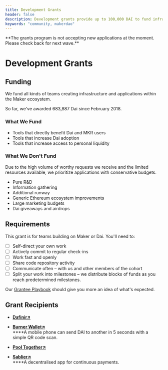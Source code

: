 ```yaml
---
title: Development Grants
header: false
description: Development grants provide up to 100,000 DAI to fund infrastructure and applications for Maker.
keywords: "community, makerdao"
---
```


<StatusBanner warning>
**The grants program is not accepting new applications at the moment. Please check back for next wave.**
</StatusBanner>

# Development Grants

## Funding

We fund all kinds of teams creating infrastructure and applications within the Maker ecosystem. 

So far, we've awarded 683,887 Dai since February 2018.

### What We Fund

- Tools that directly benefit Dai and MKR users 
- Tools that increase Dai adoption 
- Tools that increase access to personal liquidity

### What We Don't Fund

Due to the high volume of worthy requests we receive and the limited resources available, we prioritize applications with conservative budgets.

- Pure R&D 
- Information gathering 
- Additional runway 
- Generic Ethereum ecosystem improvements 
- Large marketing budgets
- Dai giveaways and airdrops

## Requirements

This grant is for teams building on Maker or Dai. You'll need to:

- [ ] Self-direct your own work 
- [ ] Actively commit to regular check-ins 
- [ ] Work fast and openly
- [ ] Share code repository activity 
- [ ] Communicate often – with us and other members of the cohort 
- [ ] Split your work into milestones – we distribute blocks of funds as you reach predetermined milestones.

Our [Grantee Playbook](/grantee-playbook/) should give you more an idea of what's expected.

## Grant Recipients

<List>

- [**Dafinir↗**](https://dafnir.com/)

- [**Burner Wallet**](https://xdai.io/)[**↗**](https://xdai.io)  
****A mobile phone can send DAI to another in 5 seconds with a simple QR code scan.  

- [**Pool Together↗**](https://www.pooltogether.com/)

- [**Sablier↗**](https://sablier.finance/)  
****A decentralised app for continuous payments.

</List>